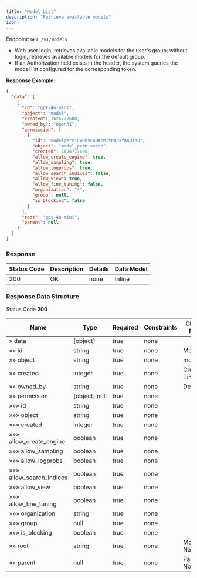 ```yaml
---
title: "Model List"
description: "Retrieve available models"
icon: ''
---
```


Endpoint: `GET /v1/models`

- With user login, retrieves available models for the user's group; without login, retrieves available models for the default group.
- If an Authorization field exists in the header, the system queries the model list configured for the corresponding token.

**Response Example:**

```json
{
  "data": [
    {
      "id": "gpt-4o-mini",
      "object": "model",
      "created": 1626777600,
      "owned_by": "OpenAI",
      "permission": [
        {
          "id": "modelperm-LwHkVFn8AcMItP432fKKDIKJ",
          "object": "model_permission",
          "created": 1626777600,
          "allow_create_engine": true,
          "allow_sampling": true,
          "allow_logprobs": true,
          "allow_search_indices": false,
          "allow_view": true,
          "allow_fine_tuning": false,
          "organization": "*",
          "group": null,
          "is_blocking": false
        }
      ],
      "root": "gpt-4o-mini",
      "parent": null
    }
  ]
}
```

### Response

|Status Code | Description | Details | Data Model|
|---|---|---|---|
|200|OK|none|Inline|

### Response Data Structure

Status Code **200**

|Name | Type | Required | Constraints | Chinese Name | Description|
|---|---|---|---|---|---|
|» data|[object]|true|none||none|
|»» id|string|true|none|Model ID|none|
|»» object|string|true|none|model|none|
|»» created|integer|true|none|Creation Time|none|
|»» owned_by|string|true|none|Developer|none|
|»» permission|[object]¦null|true|none||none|
|»»» id|string|true|none||none|
|»»» object|string|true|none||none|
|»»» created|integer|true|none||none|
|»»» allow_create_engine|boolean|true|none||none|
|»»» allow_sampling|boolean|true|none||none|
|»»» allow_logprobs|boolean|true|none||none|
|»»» allow_search_indices|boolean|true|none||none|
|»»» allow_view|boolean|true|none||none|
|»»» allow_fine_tuning|boolean|true|none||none|
|»»» organization|string|true|none||none|
|»»» group|null|true|none||none|
|»»» is_blocking|boolean|true|none||none|
|»» root|string|true|none|Model Name|none|
|»» parent|null|true|none|Parent Node|none|